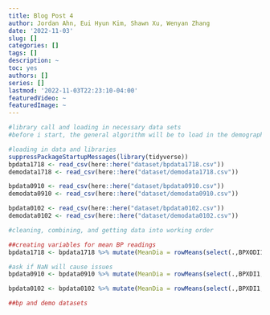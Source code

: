 ```yaml
---
title: Blog Post 4
author: Jordan Ahn, Eui Hyun Kim, Shawn Xu, Wenyan Zhang
date: '2022-11-03'
slug: []
categories: []
tags: []
description: ~
toc: yes
authors: []
series: []
lastmod: '2022-11-03T22:23:10-04:00'
featuredVideo: ~
featuredImage: ~
---
```

```r
#library call and loading in necessary data sets
#before i start, the general algorithm will be to load in the demographics and BP data for the 3 datasets (so 6 sets). Remove NAs. For each dataset, demographics and BP will be joined by ID number, so only observations with ID numbers in both datasets can be considered. Following the joins, the datasets will include a variable for year of collection (to be coded for each set). After all of this, the datasets will be stacked for analysis. also important to note, the names of certain variables change between datasets, so were gonna have to do some renaming to keep things consistent.

#loading in data and libraries
suppressPackageStartupMessages(library(tidyverse))
bpdata1718 <- read_csv(here::here("dataset/bpdata1718.csv"))
demodata1718 <- read_csv(here::here("dataset/demodata1718.csv"))

bpdata0910 <- read_csv(here::here("dataset/bpdata0910.csv"))
demodata0910 <- read_csv(here::here("dataset/demodata0910.csv"))

bpdata0102 <- read_csv(here::here("dataset/bpdata0102.csv"))
demodata0102 <- read_csv(here::here("dataset/demodata0102.csv"))
```

```r
#cleaning, combining, and getting data into working order

##creating variables for mean BP readings
bpdata1718 <- bpdata1718 %>% mutate(MeanDia = rowMeans(select(.,BPXODI1,BPXODI2,BPXODI3), na.rm = TRUE)) %>% mutate(MeanSys = rowMeans(select(.,BPXOSY1,BPXOSY2,BPXOSY3), na.rm = TRUE))

#ask if NaN will cause issues
bpdata0910 <- bpdata0910 %>% mutate(MeanDia = rowMeans(select(.,BPXDI1,BPXDI2,BPXDI3), na.rm = TRUE)) %>% mutate(MeanSys = rowMeans(select(.,BPXSY1,BPXSY2,BPXSY3), na.rm = TRUE))

bpdata0102 <- bpdata0102 %>% mutate(MeanDia = rowMeans(select(.,BPXDI1,BPXDI2,BPXDI3), na.rm = TRUE)) %>% mutate(MeanSys = rowMeans(select(.,BPXSY1,BPXSY2,BPXSY3), na.rm = TRUE))

##bp and demo datasets
```